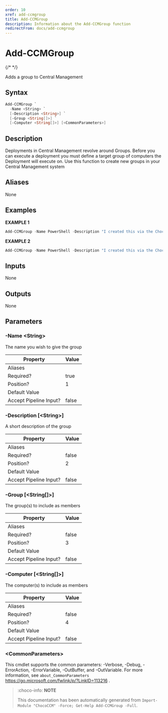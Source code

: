 ```yaml
---
order: 10
xref: add-ccmgroup
title: Add-CCMGroup
description: Information about the Add-CCMGroup function
redirectFrom: docs/add-ccmgroup
---
```


# Add-CCMGroup

{/* <!-- This documentation is automatically generated from /Add-CCMGroup.ps1 using GenerateDocs.ps1. Contributions are welcome at the original location(s). --> */}

Adds a group to Central Management

## Syntax

~~~powershell
Add-CCMGroup `
  -Name <String> `
  [-Description <String>] `
  [-Group <String[]>] `
  [-Computer <String[]>] [<CommonParameters>]
~~~

## Description

Deployments in Central Management revolve around Groups. Before you can execute a deployment you must define a target group of computers the Deployment will execute on.
Use this function to create new groups in your Central Management system


## Aliases

None

## Examples

 **EXAMPLE 1**

~~~powershell
Add-CCMGroup -Name PowerShell -Description "I created this via the ChocoCCM module" -Computer pc1,pc2

~~~

**EXAMPLE 2**

~~~powershell
Add-CCMGroup -Name PowerShell -Description "I created this via the ChocoCCM module" -Group Webservers

~~~

## Inputs

None

## Outputs

None

## Parameters

###  -Name &lt;String&gt;
The name you wish to give the group

Property               | Value
---------------------- | -----
Aliases                |
Required?              | true
Position?              | 1
Default Value          |
Accept Pipeline Input? | false

###  -Description [&lt;String&gt;]
A short description of the group

Property               | Value
---------------------- | -----
Aliases                |
Required?              | false
Position?              | 2
Default Value          |
Accept Pipeline Input? | false

###  -Group [&lt;String[]&gt;]
The group(s) to include as members

Property               | Value
---------------------- | -----
Aliases                |
Required?              | false
Position?              | 3
Default Value          |
Accept Pipeline Input? | false

###  -Computer [&lt;String[]&gt;]
The computer(s) to include as members

Property               | Value
---------------------- | -----
Aliases                |
Required?              | false
Position?              | 4
Default Value          |
Accept Pipeline Input? | false

### &lt;CommonParameters&gt;

This cmdlet supports the common parameters: -Verbose, -Debug, -ErrorAction, -ErrorVariable, -OutBuffer, and -OutVariable. For more information, see `about_CommonParameters` https://go.microsoft.com/fwlink/p/?LinkID=113216 .



<Xref title="Function Reference" value="chococcm-functions" />

> :choco-info: **NOTE**
>
> This documentation has been automatically generated from `Import-Module "ChocoCCM" -Force; Get-Help Add-CCMGroup -Full`.
